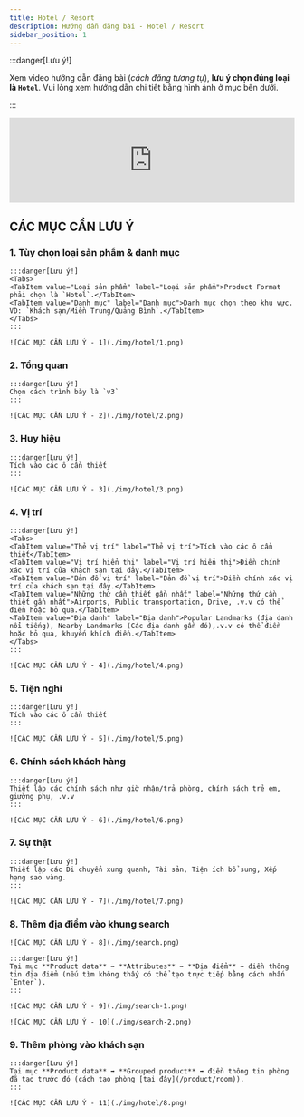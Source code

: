 ```yaml
---
title: Hotel / Resort
description: Hướng dẫn đăng bài - Hotel / Resort
sidebar_position: 1
---
```



:::danger[Lưu ý!]

Xem video hướng dẫn đăng bài (*cách đăng tương tự*), **lưu ý chọn đúng loại là `Hotel`**. Vui lòng xem hướng dẫn chi tiết bằng hình ảnh ở mục bên dưới.

:::

<iframe width="100%" style={{"aspect-ratio": "16 / 9"}} src="https://www.youtube.com/embed/plraw6fc7w8" title="YouTube video player" frameborder="0" allow="accelerometer; autoplay; clipboard-write; encrypted-media; gyroscope; picture-in-picture; web-share" referrerpolicy="strict-origin-when-cross-origin" allowfullscreen></iframe>

## CÁC MỤC CẦN LƯU Ý

### 1. Tùy chọn loại sản phẩm & danh mục

    :::danger[Lưu ý!]
    <Tabs>
    <TabItem value="Loại sản phẩm" label="Loại sản phẩm">Product Format phải chọn là `Hotel`.</TabItem>
    <TabItem value="Danh mục" label="Danh mục">Danh mục chọn theo khu vực. VD: `Khách sạn/Miền Trung/Quảng Bình`.</TabItem>
    </Tabs>
    :::

    ![CÁC MỤC CẦN LƯU Ý - 1](./img/hotel/1.png)

### 2. Tổng quan

    :::danger[Lưu ý!]
    Chọn cách trình bày là `v3`
    :::

    ![CÁC MỤC CẦN LƯU Ý - 2](./img/hotel/2.png)

### 3. Huy hiệu

    :::danger[Lưu ý!]
    Tích vào các ô cần thiết
    :::

    ![CÁC MỤC CẦN LƯU Ý - 3](./img/hotel/3.png)
    
### 4. Vị trí

    :::danger[Lưu ý!]
    <Tabs>
    <TabItem value="Thẻ vị trí" label="Thẻ vị trí">Tích vào các ô cần thiết</TabItem>
    <TabItem value="Vị trí hiển thị" label="Vị trí hiển thị">Điền chính xác vị trí của khách sạn tại đây.</TabItem>
    <TabItem value="Bản đồ vị trí" label="Bản đồ vị trí">Điền chính xác vị trí của khách sạn tại đây.</TabItem>
    <TabItem value="Những thứ cần thiết gần nhất" label="Những thứ cần thiết gần nhất">Airports, Public transportation, Drive, .v.v có thể điền hoặc bỏ qua.</TabItem>
    <TabItem value="Địa danh" label="Địa danh">Popular Landmarks (địa danh nổi tiếng), Nearby Landmarks (Các địa danh gần đó),.v.v có thể điền hoặc bỏ qua, khuyến khích điền.</TabItem>
    </Tabs>
    :::

    ![CÁC MỤC CẦN LƯU Ý - 4](./img/hotel/4.png)

### 5. Tiện nghi

    :::danger[Lưu ý!]
    Tích vào các ô cần thiết
    :::

    ![CÁC MỤC CẦN LƯU Ý - 5](./img/hotel/5.png)

### 6. Chính sách khách hàng

    :::danger[Lưu ý!]
    Thiết lập các chính sách như giờ nhận/trả phòng, chính sách trẻ em, giường phụ, .v.v
    :::

    ![CÁC MỤC CẦN LƯU Ý - 6](./img/hotel/6.png)
    
### 7. Sự thật

    :::danger[Lưu ý!]
    Thiết lập các Di chuyển xung quanh, Tài sản, Tiện ích bổ sung, Xếp hạng sao vàng.
    :::

    ![CÁC MỤC CẦN LƯU Ý - 7](./img/hotel/7.png)

### 8. Thêm địa điểm vào khung search

    ![CÁC MỤC CẦN LƯU Ý - 8](./img/search.png)

    :::danger[Lưu ý!]
    Tại mục **Product data** ➡️ **Attributes** ➡️ **Địa điểm** ➡️ điền thông tin địa điểm (nếu tìm không thấy có thể tạo trực tiếp bằng cách nhấn `Enter`).
    :::

    ![CÁC MỤC CẦN LƯU Ý - 9](./img/search-1.png)

    ![CÁC MỤC CẦN LƯU Ý - 10](./img/search-2.png)

### 9. Thêm phòng vào khách sạn

    :::danger[Lưu ý!]
    Tại mục **Product data** ➡️ **Grouped product** ➡️ điền thông tin phòng đã tạo trước đó (cách tạo phòng [tại đây](/product/room)). 
    :::

    ![CÁC MỤC CẦN LƯU Ý - 11](./img/hotel/8.png)
